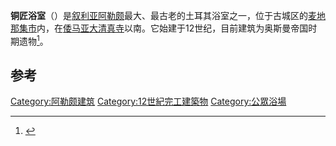 {{Infobox building
| name       = 铜匠浴室
| native_name= حمام النحاسين
| image               = Hammam Al-Nahhasseen Aleppo.jpg
| caption             = 
| building_type       = 土耳其浴室
| location            = [[叙利亚|叙利亚]][[阿勒颇|阿勒颇]]
| completion_date     = 12世纪
| floor_count         = 1
}}
'''铜匠浴室'''（{{lang-ar|حمام النحاسين}}）是[[叙利亚|叙利亚]][[阿勒颇|阿勒颇]]最大、最古老的土耳其浴室之一，位于古城区的[[麦地那集市|麦地那集市]]内，在[[倭马亚大清真寺|倭马亚大清真寺]]以南。它始建于12世纪，目前建筑为奥斯曼帝国时期遗物<ref>{{Cite web |url=http://www.esyria.sy/ealeppo/index.php?p=stories&category=round&filename=200808202135011 |title=Hammam al-Nahhasin |accessdate=2013-12-25 |archive-date=2013-12-26 |archive-url=https://web.archive.org/web/20131226025454/http://www.esyria.sy/ealeppo/index.php?p=stories&category=round&filename=200808202135011 |dead-url=no }}</ref>。

==参考==
{{reflist}}
[[Category:阿勒颇建筑|Category:阿勒颇建筑]]
[[Category:12世紀完工建築物|Category:12世紀完工建築物]]
[[Category:公眾浴場|Category:公眾浴場]]